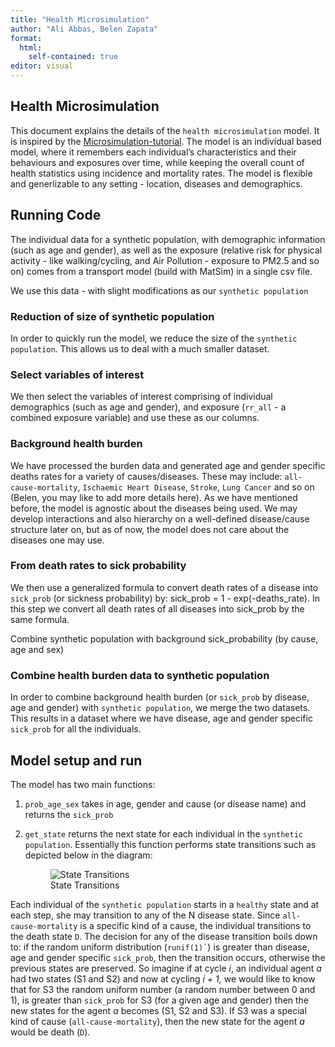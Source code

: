 ```yaml
---
title: "Health Microsimulation"
author: "Ali Abbas, Belen Zapata"
format: 
  html:
    self-contained: true
editor: visual
---
```


## Health Microsimulation

This document explains the details of the `health microsimulation` model. It is inspired by the [Microsimulation-tutorial](https://github.com/DARTH-git/Microsimulation-tutorial). The model is an individual based model, where it remembers each individual's characteristics and their behaviours and exposures over time, while keeping the overall count of health statistics using incidence and mortality rates. The model is flexible and generlizable to any setting - location, diseases and demographics.

## Running Code

The individual data for a synthetic population, with demographic information (such as age and gender), as well as the exposure (relative risk for physical activity - like walking/cycling, and Air Pollution - exposure to PM2.5 and so on) comes from a transport model (build with MatSim) in a single csv file.

We use this data - with slight modifications as our `synthetic population`

### Reduction of size of synthetic population

In order to quickly run the model, we reduce the size of the `synthetic population`. This allows us to deal with a much smaller dataset.

### Select variables of interest

We then select the variables of interest comprising of individual demographics (such as age and gender), and exposure (`rr_all` - a combined exposure variable) and use these as our columns.

### Background health burden

We have processed the burden data and generated age and gender specific deaths rates for a variety of causes/diseases. These may include: `all-cause-mortality`, `Ischaemic Heart Disease`, `Stroke`, `Lung Cancer` and so on (Belen, you may like to add more details here). As we have mentioned before, the model is agnostic about the diseases being used. We may develop interactions and also hierarchy on a well-defined disease/cause structure later on, but as of now, the model does not care about the diseases one may use.

### From death rates to sick probability

We then use a generalized formula to convert death rates of a disease into `sick_prob` (or sickness probability) by: sick_prob = 1 - exp(-deaths_rate). In this step we convert all death rates of all diseases into sick_prob by the same formula.

Combine synthetic population with background sick_probability (by cause, age and sex)

### Combine health burden data to synthetic population

In order to combine background health burden (or `sick_prob` by disease, age and gender) with `synthetic population`, we merge the two datasets. This results in a dataset where we have disease, age and gender specific `sick_prob` for all the individuals.

## Model setup and run

The model has two main functions:

1.  `prob_age_sex` takes in age, gender and cause (or disease name) and returns the `sick_prob`

2.  `get_state` returns the next state for each individual in the `synthetic population`. Essentially this function performs state transitions such as depicted below in the diagram:

    ![State Transitions](images/state_transitions.drawio.png)

Each individual of the `synthetic population` starts in a `healthy` state and at each step, she may transition to any of the N disease state. Since `all-cause-mortality` is a specific kind of a cause, the individual transitions to the death state `D`. The decision for any of the disease transition boils down to: if the random uniform distribution (`` runif(1)` ``) is greater than disease, age and gender specific `sick_prob`, then the transition occurs, otherwise the previous states are preserved. So imagine if at cycle *i*, an individual agent *a* had two states (S1 and S2) and now at cycling *i + 1,* we would like to know that for S3 the random uniform number (a random number between 0 and 1), is greater than `sick_prob` for S3 (for a given age and gender) then the new states for the agent *a* becomes (S1, S2 and S3). If S3 was a special kind of cause (`all-cause-mortality`), then the new state for the agent *a* would be death (`D`).
